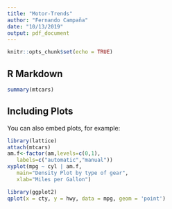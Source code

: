 ```yaml
---
title: "Motor-Trends"
author: "Fernando Campaña"
date: "10/13/2019"
output: pdf_document
---
```


```r
knitr::opts_chunk$set(echo = TRUE)
```

## R Markdown



```r

summary(mtcars)
```

## Including Plots

You can also embed plots, for example:

```r
library(lattice) 
attach(mtcars)
am.f<-factor(am,levels=c(0,1),
   labels=c("automatic","manual")) 
xyplot(mpg ~ cyl | am.f, 
   main="Density Plot by type of gear",
   xlab="Miles per Gallon")
```

```r
library(ggplot2) 
qplot(x = cty, y = hwy, data = mpg, geom = 'point')
```
